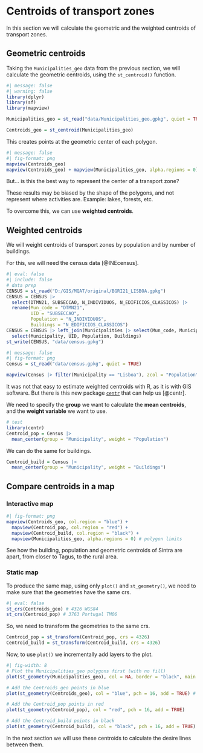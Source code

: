 # Centroids of transport zones

In this section we will calculate the geometric and the weighted centroids of transport zones.

## Geometric centroids

Taking the `Municipalities_geo` data from the previous section, we will calculate the geometric centroids, using the `st_centroid()` function.

```r
#| message: false
#| warning: false
library(dplyr)
library(sf)
library(mapview)

Municipalities_geo = st_read("data/Municipalities_geo.gpkg", quiet = TRUE)

Centroids_geo = st_centroid(Municipalities_geo)
```

This creates points at the geometric center of each polygon.

```r
#| message: false
#| fig-format: png
mapview(Centroids_geo)
mapview(Centroids_geo) + mapview(Municipalities_geo, alpha.regions = 0) # both maps, with full transparency in polygons
```

But...
is this the best way to represent the center of a transport zone?

These results may be biased by the shape of the polygons, and not represent where activities are.
Example: lakes, forests, etc.

To overcome this, we can use **weighted centroids**.

## Weighted centroids

We will weight centroids of transport zones by population and by number of buildings.

For this, we will need the census data [@INEcensus].

```r
#| eval: false
#| include: false
# data prep
CENSUS = st_read("D:/GIS/MQAT/original/BGRI21_LISBOA.gpkg")
CENSUS = CENSUS |> 
  select(DTMN21, SUBSECCAO, N_INDIVIDUOS, N_EDIFICIOS_CLASSICOS) |>
  rename(Mun_code = "DTMN21",
         UID = "SUBSECCAO",
         Population = "N_INDIVIDUOS",
         Buildings = "N_EDIFICIOS_CLASSICOS")
CENSUS = CENSUS |> left_join(Municipalities |> select(Mun_code, Municipality) |> distinct()) |> 
  select(Municipality, UID, Population, Buildings)
st_write(CENSUS, "data/census.gpkg")
```

```r
#| message: false
#| fig-format: png
Census = st_read("data/census.gpkg", quiet = TRUE)

mapview(Census |> filter(Municipality == "Lisboa"), zcol = "Population")
```

It was not that easy to estimate weighted centroids with R, as it is with GIS software.
But there is this new package [`centr`](https://ryanzomorrodi.github.io/centr) that can help us [@centr].

We need to specify the **group** we want to calculate the **mean centroids**, and the **weight variable** we want to use.

```r
# test
library(centr)
Centroid_pop = Census |> 
  mean_center(group = "Municipality", weight = "Population")
```

We can do the same for buildings.

```r
Centroid_build = Census |> 
  mean_center(group = "Municipality", weight = "Buildings")
```

## Compare centroids in a map

### Interactive map

```r
#| fig-format: png
mapview(Centroids_geo, col.region = "blue") +
  mapview(Centroid_pop, col.region = "red") +
  mapview(Centroid_build, col.region = "black") +
  mapview(Municipalities_geo, alpha.regions = 0) # polygon limits
```

See how the building, population and geometric centroids of Sintra are apart, from closer to Tagus, to the rural area.

### Static map

To produce the same map, using only `plot()` and `st_geometry()`, we need to make sure that the geometries have the same crs.

```r
#| eval: false
st_crs(Centroids_geo) # 4326 WGS84
st_crs(Centroid_pop) # 3763 Portugal TM06
```

So, we need to transform the geometries to the same crs.

```r
Centroid_pop = st_transform(Centroid_pop, crs = 4326)
Centroid_build = st_transform(Centroid_build, crs = 4326)
```

Now, to use `plot()` we incrementally add layers to the plot.

```r
#| fig-width: 8
# Plot the Municipalities_geo polygons first (with no fill)
plot(st_geometry(Municipalities_geo), col = NA, border = "black", main = "Map of different Centroids of Municipalities")

# Add the Centroids_geo points in blue
plot(st_geometry(Centroids_geo), col = "blue", pch = 16, add = TRUE) # add!

# Add the Centroid_pop points in red
plot(st_geometry(Centroid_pop), col = "red", pch = 16, add = TRUE)

# Add the Centroid_build points in black
plot(st_geometry(Centroid_build), col = "black", pch = 16, add = TRUE)
```

In the next section we will use these centroids to calculate the desire lines between them.
